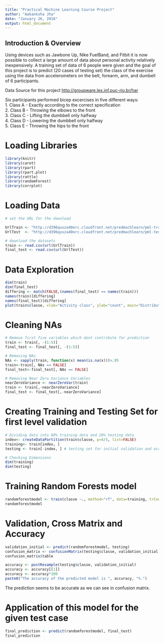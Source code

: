 ---
title: "Practical Machine Learning Course Project"
author: "Aakanksha Jha"
date: "January 26, 2018"
output: html_document
---

## Introduction & Overview
Using devices such as Jawbone Up, Nike FuelBand, and Fitbit it is now possible to collect a large amount of data about personal activity relatively inexpensively. A training set of data of 6 people were given and the goal of this project is to predict (20 cases of testing set) the class of the exercise using the data from accelerometers on the belt, forearm, arm, and dumbell of 6 participants. <br>

Data Source for this project <http://groupware.les.inf.puc-rio.br/har> <br>

Six participants performed bicep excercises in five different ways: <br>
1. Class A - Exactly according to the correct specification <br>
2. Class B - Throwing the elbows to the front <br>
3. Class C - Lifting the dumbbell only halfway  <br>
4. Class D - Lowering the dumbbell only halfway <br>
5. Class E - Throwing the hips to the front <br>

# Loading Libraries
```{r, echo=TRUE}
library(knitr)
library(caret)
library(rpart)
library(rpart.plot)
library(rattle)
library(randomForest)
library(corrplot)
```

# Loading Data
```{r, echo=TRUE}
# set the URL for the download

UrlTrain <- "http://d396qusza40orc.cloudfront.net/predmachlearn/pml-training.csv"
UrlTest  <- "http://d396qusza40orc.cloudfront.net/predmachlearn/pml-testing.csv"

# download the datasets
train <- read.csv(url(UrlTrain))
final_test <- read.csv(url(UrlTest))
```

# Data Exploration
```{r, echo=TRUE}
dim(train)
dim(final_test)
differing <- match(FALSE,(names(final_test) == names(train)))
names(train)[differing]
names(final_test)[differing]
plot(train$classe, xlab="Activity class", ylab="count", main="Distribution of Exercise Method")
```

# Cleaning NAs
```{r, echo=TRUE}
# Remove first five variables which dont contribute for prediction
train <- train[, -(1:5)]
final_test <- final_test[, -(1:5)]

# Removing NAs
NAs <- sapply(train, function(x) mean(is.na(x)))>.95
train<-train[, NAs == FALSE]
final_test<-final_test[, NAs == FALSE]

# Removing Near Zero Variance Variables
nearZeroVariance <- nearZeroVar(train)
train <- train[,-nearZeroVariance]
final_test <- final_test[,-nearZeroVariance]
```

# Creating Training and Testing Set for first level validation
```{r, echo = TRUE}
# Dividing data into 80% training data and 20% testing data
index<- createDataPartition(train$classe, p=4/5, list=FALSE)
training<- train[index, ]
testing <- train[-index, ] # testing set for initial validation and accuracy check purposes

# Checking Dimensions
dim(training) 
dim(testing)
```

# Training Random Forests model
```{r, echo = TRUE}
randomforestmodel <- train(classe ~., method="rf", data=training, trControl=trainControl(method='cv'), number=3, allowParallel=TRUE, importance=TRUE )
randomforestmodel
```

# Validation, Cross Matrix and Accuracy
```{r, echo = TRUE}
validation_initial <- predict(randomforestmodel, testing)
confusion_matrix <- confusionMatrix(testing$classe, validation_initial)
confusion_matrix$table

accuracy <- postResample(testing$classe, validation_initial)
accuracy <- accuracy[[1]]
accuracy <- accuracy*100
paste0("The accuracy of the predicted model is ", accuracy, "%.")
```
The prediction seems to be accurate as we can see in confusion matrix. 

# Application of this model for the given test case
```{r, echo = TRUE}
final_prediction <- predict(randomforestmodel, final_test)
final_prediction
```